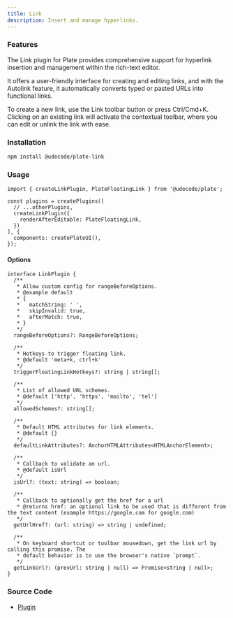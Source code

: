 ```yaml
---
title: Link
description: Insert and manage hyperlinks.
---
```


<ComponentExample src="/src/components/examples/PlaygroundDemo.tsx">
  <PlaygroundDemo id="link" />
</ComponentExample>

### Features

The Link plugin for Plate provides comprehensive support for hyperlink insertion and management within the rich-text editor.

It offers a user-friendly interface for creating and editing links, and with the Autolink feature, it automatically converts typed or pasted URLs into functional links.

[//]: # (It offers a user-friendly interface for creating and editing links, and with the Autolink feature, it automatically converts typed or pasted URLs and email addresses into functional links.)

To create a new link, use the Link toolbar button or press Ctrl/Cmd+K.
Clicking on an existing link will activate the contextual toolbar,
where you can edit or unlink the link with ease.

### Installation

```bash
npm install @udecode/plate-link
```

### Usage

```tsx
import { createLinkPlugin, PlateFloatingLink } from '@udecode/plate';

const plugins = createPlugins([
  // ...otherPlugins,
  createLinkPlugin({
    renderAfterEditable: PlateFloatingLink,
  })
], {
  components: createPlateUI(),
});
```

#### Options

```tsx
interface LinkPlugin {
  /**
   * Allow custom config for rangeBeforeOptions.
   * @example default
   * {
   *   matchString: ' ',
   *   skipInvalid: true,
   *   afterMatch: true,
   * }
   */
  rangeBeforeOptions?: RangeBeforeOptions;

  /**
   * Hotkeys to trigger floating link.
   * @default 'meta+k, ctrl+k'
   */
  triggerFloatingLinkHotkeys?: string | string[];

  /**
   * List of allowed URL schemes.
   * @default ['http', 'https', 'mailto', 'tel']
   */
  allowedSchemes?: string[];

  /**
   * Default HTML attributes for link elements.
   * @default {}
   */
  defaultLinkAttributes?: AnchorHTMLAttributes<HTMLAnchorElement>;

  /**
   * Callback to validate an url.
   * @default isUrl
   */
  isUrl?: (text: string) => boolean;

  /**
   * Callback to optionally get the href for a url
   * @returns href: an optional link to be used that is different from the text content (example https://google.com for google.com)
   */
  getUrlHref?: (url: string) => string | undefined;

  /**
   * On keyboard shortcut or toolbar mousedown, get the link url by calling this promise. The
   * default behavior is to use the browser's native `prompt`.
   */
  getLinkUrl?: (prevUrl: string | null) => Promise<string | null>;
}
```

### Source Code

- [Plugin](https://github.com/udecode/plate/blob/main/packages/nodes/link/src/createLinkPlugin.ts)
